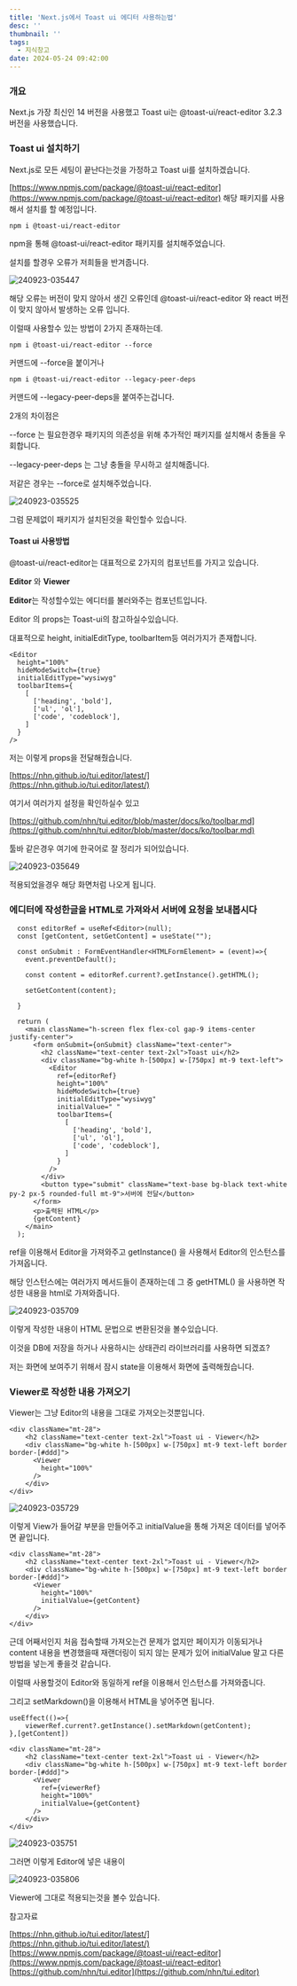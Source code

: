 ```yaml
---
title: 'Next.js에서 Toast ui 에디터 사용하는법'
desc: ''
thumbnail: ''
tags:
  - 지식창고
date: 2024-05-24 09:42:00
---
```


### 개요

Next.js 가장 최신인 14 버전을 사용했고 Toast ui는 @toast-ui/react-editor 3.2.3 버전을 사용했습니다.

### Toast ui 설치하기

Next.js로 모든 세팅이 끝난다는것을 가정하고 Toast ui를 설치하겠습니다.

[https://www.npmjs.com/package/@toast-ui/react-editor](https://www.npmjs.com/package/@toast-ui/react-editor)
해당 패키지를 사용해서 설치를 할 예정입니다.

`npm i @toast-ui/react-editor`

npm을 통해 @toast-ui/react-editor 패키지를 설치해주었습니다.

설치를 할경우 오류가 저희들을 반겨줍니다.

![240923-035447](/posts/next-toast-ui/240923-035447.png)

해당 오류는 버전이 맞지 않아서 생긴 오류인데 @toast-ui/react-editor 와 react 버전이 맞지 않아서 발생하는 오류 입니다.

이럴때 사용할수 있는 방법이 2가지 존재하는데.

`npm i @toast-ui/react-editor --force`

커맨드에 --force을 붙이거나

`npm i @toast-ui/react-editor --legacy-peer-deps`

커맨드에 --legacy-peer-deps을 붙여주는겁니다.

2개의 차이점은

\--force 는 필요한경우 패키지의 의존성을 위해 추가적인 패키지를 설치해서 충돌을 우회합니다.

\--legacy-peer-deps 는 그냥 충돌을 무시하고 설치해줍니다.

저같은 경우는 --force로 설치해주었습니다.

![240923-035525](/posts/next-toast-ui/240923-035525.png)

그럼 문제없이 패키지가 설치된것을 확인할수 있습니다.

#### Toast ui 사용방법

@toast-ui/react-editor는 대표적으로 2가지의 컴포넌트를 가지고 있습니다.

**Editor** 와 **Viewer**

**Editor**는 작성할수있는 에디터를 불러와주는 컴포넌트입니다.

Editor 의 props는 Toast-ui의 참고하실수있습니다.

대표적으로 height, initialEditType, toolbarItem등 여러가지가 존재합니다.

```tsx
<Editor
  height="100%"
  hideModeSwitch={true}
  initialEditType="wysiwyg"
  toolbarItems={
    [
      ['heading', 'bold'],
      ['ul', 'ol'],
      ['code', 'codeblock'],
    ]
  }
/>
```

저는 이렇게 props을 전달해줬습니다.

[https://nhn.github.io/tui.editor/latest/](https://nhn.github.io/tui.editor/latest/)

여기서 여러가지 설정을 확인하실수 있고

[https://github.com/nhn/tui.editor/blob/master/docs/ko/toolbar.md](https://github.com/nhn/tui.editor/blob/master/docs/ko/toolbar.md)

툴바 같은경우 여기에 한국어로 잘 정리가 되어있습니다.

![240923-035649](/posts/next-toast-ui/240923-035649.png)

적용되었을경우 해당 화면처럼 나오게 됩니다.

### 에디터에 작성한글을 HTML로 가져와서 서버에 요청을 보내봅시다

```tsx
  const editorRef = useRef<Editor>(null);
  const [getContent, setGetContent] = useState("");

  const onSubmit : FormEventHandler<HTMLFormElement> = (event)=>{
    event.preventDefault();

    const content = editorRef.current?.getInstance().getHTML();

    setGetContent(content);

  }

  return (
    <main className="h-screen flex flex-col gap-9 items-center justify-center">
      <form onSubmit={onSubmit} className="text-center">
        <h2 className="text-center text-2xl">Toast ui</h2>
        <div className="bg-white h-[500px] w-[750px] mt-9 text-left">
          <Editor
            ref={editorRef}
            height="100%"
            hideModeSwitch={true}
            initialEditType="wysiwyg"
            initialValue=" "
            toolbarItems={
              [
                ['heading', 'bold'],
                ['ul', 'ol'],
                ['code', 'codeblock'],
              ]
            }
          />
        </div>
        <button type="submit" className="text-base bg-black text-white py-2 px-5 rounded-full mt-9">서버에 전달</button>
      </form>
      <p>출력된 HTML</p>
      {getContent}
    </main>
  );
```

ref을 이용해서 Editor을 가져와주고 getInstance() 을 사용해서 Editor의 인스턴스를 가져옵니다.

해당 인스턴스에는 여러가지 메서드들이 존재하는데 그 중 getHTML() 을 사용하면 작성한 내용을 html로 가져와줍니다.

![240923-035709](/posts/next-toast-ui/240923-035709.png)

이렇게 작성한 내용이 HTML 문법으로 변환된것을 볼수있습니다.

이것을 DB에 저장을 하거나 사용하시는 상태관리 라이브러리를 사용하면 되겠죠?

저는 화면에 보여주기 위해서 잠시 state을 이용해서 화면에 출력해줬습니다.

### Viewer로 작성한 내용 가져오기

Viewer는 그냥 Editor의 내용을 그대로 가져오는것뿐입니다.

```tsx
<div className="mt-28">
    <h2 className="text-center text-2xl">Toast ui - Viewer</h2>
    <div className="bg-white h-[500px] w-[750px] mt-9 text-left border border-[#ddd]">
      <Viewer
        height="100%"
      />
    </div>
</div>
```

![240923-035729](/posts/next-toast-ui/240923-035729.png)

이렇게 View가 들어갈 부분을 만들어주고 initialValue을 통해 가져온 데이터를 넣어주면 끝입니다.

```tsx
<div className="mt-28">
    <h2 className="text-center text-2xl">Toast ui - Viewer</h2>
    <div className="bg-white h-[500px] w-[750px] mt-9 text-left border border-[#ddd]">
      <Viewer
        height="100%"
        initialValue={getContent}
      />
    </div>
</div>
```

근데 어째서인지 처음 접속할때 가져오는건 문제가 없지만 페이지가 이동되거나 content 내용을 변경했을때 재랜더링이 되지 않는 문제가 있어 initialValue 말고 다른 방법을 넣는게 좋을것 같습니다.

이럴때 사용할것이 Editor와 동일하게 ref을 이용해서 인스턴스를 가져와줍니다.

그리고 setMarkdown()을 이용해서 HTML을 넣어주면 됩니다.

```tsx
useEffect(()=>{
    viewerRef.current?.getInstance().setMarkdown(getContent);
},[getContent])

<div className="mt-28">
    <h2 className="text-center text-2xl">Toast ui - Viewer</h2>
    <div className="bg-white h-[500px] w-[750px] mt-9 text-left border border-[#ddd]">
      <Viewer
        ref={viewerRef}
        height="100%"
        initialValue={getContent}
      />
    </div>
</div>
```

![240923-035751](/posts/next-toast-ui/240923-035751.png)

그러면 이렇게 Editor에 넣은 내용이

![240923-035806](/posts/next-toast-ui/240923-035806.png)

Viewer에 그대로 적용되는것을 볼수 있습니다.

참고자료

[https://nhn.github.io/tui.editor/latest/](https://nhn.github.io/tui.editor/latest/)
[https://www.npmjs.com/package/@toast-ui/react-editor](https://www.npmjs.com/package/@toast-ui/react-editor)
[https://github.com/nhn/tui.editor](https://github.com/nhn/tui.editor)
